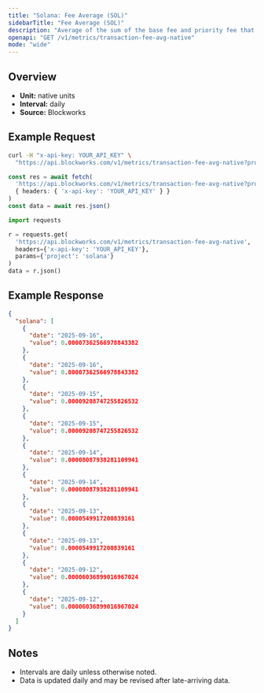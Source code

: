 ```yaml
---
title: "Solana: Fee Average (SOL)"
sidebarTitle: "Fee Average (SOL)"
description: "Average of the sum of the base fee and priority fee that day in native chain token"
openapi: "GET /v1/metrics/transaction-fee-avg-native"
mode: "wide"
---
```


## Overview

- **Unit:** native units
- **Interval:** daily
- **Source:** Blockworks

## Example Request

<CodeGroup>

```bash cURL
curl -H "x-api-key: YOUR_API_KEY" \
  "https://api.blockworks.com/v1/metrics/transaction-fee-avg-native?project=solana"
```

```typescript TypeScript
const res = await fetch(
  'https://api.blockworks.com/v1/metrics/transaction-fee-avg-native?project=solana',
  { headers: { 'x-api-key': 'YOUR_API_KEY' } }
)
const data = await res.json()
```

```python Python
import requests

r = requests.get(
  'https://api.blockworks.com/v1/metrics/transaction-fee-avg-native',
  headers={'x-api-key': 'YOUR_API_KEY'},
  params={'project': 'solana'}
)
data = r.json()
```

</CodeGroup>

## Example Response

```json
{
  "solana": [
    {
      "date": "2025-09-16",
      "value": 0.00007362566978843382
    },
    {
      "date": "2025-09-16",
      "value": 0.00007362566978843382
    },
    {
      "date": "2025-09-15",
      "value": 0.00009208747255826532
    },
    {
      "date": "2025-09-15",
      "value": 0.00009208747255826532
    },
    {
      "date": "2025-09-14",
      "value": 0.00008087938281109941
    },
    {
      "date": "2025-09-14",
      "value": 0.00008087938281109941
    },
    {
      "date": "2025-09-13",
      "value": 0.0000549917200839161
    },
    {
      "date": "2025-09-13",
      "value": 0.0000549917200839161
    },
    {
      "date": "2025-09-12",
      "value": 0.00006036899016967024
    },
    {
      "date": "2025-09-12",
      "value": 0.00006036899016967024
    }
  ]
}
```

## Notes
- Intervals are daily unless otherwise noted.
- Data is updated daily and may be revised after late-arriving data.